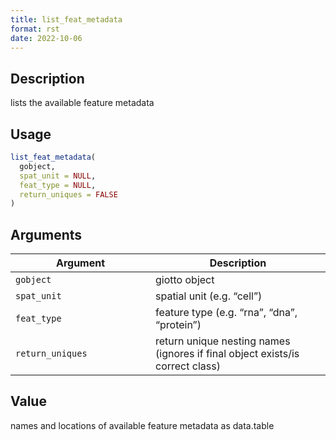 ```yaml
--- 
title: list_feat_metadata 
format: rst 
date: 2022-10-06 
--- 
```


## Description

lists the available feature metadata


## Usage

```r
list_feat_metadata(
  gobject,
  spat_unit = NULL,
  feat_type = NULL,
  return_uniques = FALSE
)
```


## Arguments

Argument      |Description
------------- |----------------
`gobject`     |     giotto object
`spat_unit`     |     spatial unit (e.g. "cell")
`feat_type`     |     feature type (e.g. "rna", "dna", "protein")
`return_uniques`     |     return unique nesting names (ignores if final object exists/is correct class)


## Value

names and locations of available feature metadata as data.table


